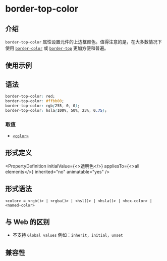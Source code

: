 # border-top-color

## 介绍

`border-top-color` 属性设置元件的上边框颜色。值得注意的是，在大多数情况下使用 [`border-color`](./border-color.mdx) 或 [`border-top`](./border-top.mdx) 更加方便和普遍。

## 使用示例


<Go
  example="css-api"
  defaultFile="src/border-top-color/App.tsx"
  img="https://lf-lynx.tiktok-cdns.com/obj/lynx-artifacts-oss-sg/lynx-website/assets/doc/css/border-color-edge.jpg"
  defaultEntryFile="dist/border-top-color.lynx.bundle"
  entry="src/border-top-color"
/>

## 语法

```css
border-top-color: red;
border-top-color: #ffbb00;
border-top-color: rgb(255, 0, 0);
border-top-color: hsla(100%, 50%, 25%, 0.75);
```

### 取值

- [`<color>`](/api/css/data-type/color.mdx)

## 形式定义


<PropertyDefinition
  initialValue={<>透明色</>}
  appliesTo={<>all elements</>}
  inherited="no"
  animatable="yes"
/>

## 形式语法

```
<color> = <rgb()> | <rgba()> | <hsl()> | <hsla()> | <hex-color> | <named-color>
```

## 与 Web 的区别

- 不支持 `Global values` 例如：`inherit`，`initial`，`unset`

## 兼容性


<LegacyCompatTable metadata="css/properties/border-top-color" />
